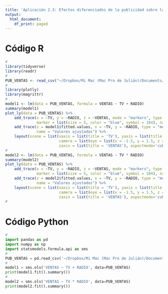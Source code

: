 ```yaml
---
title: 'Aplicación 2.3: Efectos diferenciados de la publicidad sobre las ventas'
output:
  html_document:
    df_print: paged
---
```


# Código R

```r
#
library(tidyverse)
library(readr)
#
PUB_VENTAS <- read_csv("~/Dropbox/Mi Mac (Mac Pro de Julián)/Documents/GitHub/EcoMetricsRPy/PUB_VENTAS.csv")
#
library(plotly)
library(magrittr)
#  
model1 <- lm(data = PUB_VENTAS, formula = VENTAS ~ TV + RADIO)
summary(model1)
plot_ly(data = PUB_VENTAS) %>%
    add_trace(x = ~TV, y = ~RADIO, z = ~VENTAS, mode = "markers", type = "scatter3d",
              marker = list(size = 5, color = "blue", symbol = 104), name = "Observaciones") %>% 
    add_trace(z = model1$fitted.values, x = ~TV, y = ~RADIO, type = "mesh3d", 
              name = "Valores ajustados") %>%
    layout(scene = list(xaxis = list(title = 'TV'), yaxis = list(title = 'RADIO'),
                        camera = list(eye = list(x = -1.5, y = 1.5, z = 0)),
                        zaxis = list(title = 'VENTAS'), aspectmode='cube'))
#
model2 <- lm(data = PUB_VENTAS, formula = VENTAS ~ TV * RADIO)
summary(model2)
plot_ly(data = PUB_VENTAS) %>%
    add_trace(x = ~TV, y = ~RADIO, z = ~VENTAS, mode = "markers", type = "scatter3d",
              marker = list(size = 5, color = "blue", symbol = 104), name = "Observaciones") %>% 
    add_trace(z = model2$fitted.values, x = ~TV, y = ~RADIO, type = "mesh3d", 
              name = "Valores ajustados") %>%
    layout(scene = list(xaxis = list(title = 'TV'), yaxis = list(title = 'RADIO'),
                        camera = list(eye = list(x = -1.5, y = 1.5, z = 0)),
                        zaxis = list(title = 'VENTAS'), aspectmode='cube'))
#
```

# Código Python

```python
# 
import pandas as pd
import numpy as np
import statsmodels.formula.api as sms
#
PUB_VENTAS = pd.read_csv('~/Dropbox/Mi Mac (Mac Pro de Julián)/Documents/GitHub/EcoMetricsRPy/PUB_VENTAS.csv')
#
model1 = sms.ols('VENTAS ~ TV + RADIO', data=PUB_VENTAS)
print(model1.fit().summary())
#
model2 = sms.ols('VENTAS ~ TV * RADIO', data=PUB_VENTAS)
print(model2.fit().summary())
```

